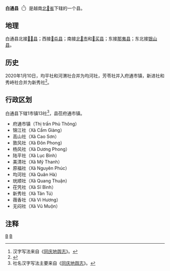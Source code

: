 {{全局僻字|𧯄|香谷}}
{{全局僻字|𣷭|氵彼}}
{{全局僻字|𠀧|巴三}}
{{全局僻字|𣴓|氵件}}
{{全局僻字|𢄂|上“助”下“市”}}
{{Infobox Settlement
|name                   = 白通县
|settlement_type        = 县
|official_name          = 
|other_name             = 
|native_name            = {{lang|vi|Huyện Bạch Thông}}
|nickname               = 
|motto                  = 
|image_skyline          = 
|imagesize              = 
|image_caption          = 
|image_flag             = 
|flag_size              = 
|image_seal             = 
|seal_size              = 
|image_shield           = 
|shield_size            = 
|image_blank_emblem     = 
|blank_emblem_size      = 
|image_map              = {{Infobox mapframe|frame-width=250|zoom=10}}
|mapsize                = 
|map_caption            = 
|image_map1             = 
|mapsize1               = 
|map_caption1           = 
|pushpin_map            = Vietnam
|pushpin_label_position = bottom
|pushpin_map_caption    = 
|pushpin_map1           = 
|pushpin_label_position1= 
|pushpin_map_caption1   = 
|subdivision_type       = 国家
|subdivision_name       = {{flag|Vietnam}}
|subdivision_type1      = [[越南行政区划|省]]
|subdivision_name1      = [[北𣴓省|北𣴓省]]
|subdivision_type2      = 行政区划
|subdivision_name2      = 1市镇13社
|subdivision_type3      = 
|subdivision_name3      = 
|seat_type              = 县莅
|seat                   = {{link-vi|府通市镇|Phủ Thông}}
|government_type        = 
|leader_title           = 
|leader_name            = 
|leader_title1          = 
|leader_name1           = 
|established_title      = 
|established_date       = 
|area_magnitude         = 
|unit_pref              = 
|area_footnotes         = 
|area_total_km2         = 545
|area_land_km2          = 
|area_water_km2         = 
|area_water_percent     = 
|area_urban_km2         = 
|area_metro_km2         = 
|population_as_of       = 2019年
|population_footnotes   = 
|population_note        = 
|population_total       = 31061
|population_density_km2 = auto
|population_metro             = 
|population_density_metro_km2 = 
|population_urban             = 
|population_density_urban_km2 = 
|timezone               = [[越南标准时间|越南标准时间]]
|utc_offset             = +7
|elevation_footnotes    = 
|elevation_m            = 
|coor_type              = 
|coordinates            = 
|postal_code_type       = 
|postal_code            = 
|area_code              = 
|website                = [http://bachthong.backan.gov.vn 白通县电子信息门户网站]
|footnotes              = 
}}
'''白通县'''（{{vie|v='''Huyện Bạch Thông'''|hn=縣白通}}<ref>汉字写法来自《[[同庆地舆志|同庆地舆志]]》。</ref>）是越南[[北𣴓省|北𣴓省]]下辖的一个县。

==地理==
白通县北接[[𠀧𣷭县|𠀧𣷭县]]；西接[[𢄂屯县|𢄂屯县]]；南接[[北𣴓市|北𣴓市]]和[[𢄂买县_(北𣴓省)|𢄂买县]]；东接[[那夷县|那夷县]]；东北接[[银山县|银山县]]。

==历史==
2020年1月10日，均平社和河渭社合并为均河社，芳苓社并入府通市镇，新进社和秀峙社合并为新秀社<ref>{{Cite web |url=http://vanban.chinhphu.vn/portal/page/portal/chinhphu/hethongvanban?mode=detail&document_id=199006 |title=Nghị quyết số 855/NQ-UBTVQH14 của ỦY BAN THƯỜNG VỤ QUỐC HỘI : Về việc sắp xếp các đơn vị hành chính cấp xã thuộc tỉnh Bắc Kạn |access-date=2020-02-05 |archive-date=2020-05-22 |archive-url=https://web.archive.org/web/20200522053647/http://vanban.chinhphu.vn/portal/page/portal/chinhphu/hethongvanban?mode=detail&document_id=199006 |dead-url=no }}</ref>。

==行政区划==
白通县下辖1市镇13社<ref>社名汉字写法主要来自《[[同庆地舆志|同庆地舆志]]》。</ref>，县莅府通市镇。
*府通市镇（Thị trấn Phủ Thông）
*锦江社（Xã Cẩm Giàng）
*高山社（Xã Cao Sơn）
*敦风社（Xã Đôn Phong）
*杨风社（Xã Dương Phong）
*陆平社（Xã Lục Bình）
*美清社（Xã Mỹ Thanh）
*原福社（Xã Nguyên Phúc）
*均河社（Xã Quân Hà）
*珖顺社（Xã Quang Thuận）
*茌凭社（Xã Sĩ Bình）
*新秀社（Xã Tân Tú）
*薇香社（Xã Vi Hương）
*无闷社（Xã Vũ Muộn）

==注释==
{{reflist}}

{{北𣴓省行政区划}}
{{越南东北部之县市镇区域划分}}

[[Category:越南县份|B]]
[[Category:北𣴓省|B]]
